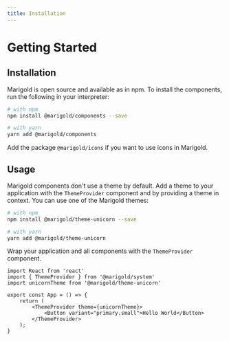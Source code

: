 ```yaml
---
title: Installation
---
```


# Getting Started

## Installation

Marigold is open source and available as in npm. To install the components, run the following in your interpreter:

```bash code
# with npm
npm install @marigold/components --save

# with yarn
yarn add @marigold/components
```

Add the package `@marigold/icons` if you want to use icons in Marigold.

## Usage

Marigold components don't use a theme by default. Add a theme to your application with the `ThemeProvider`
component and by providing a theme in context. You can use one of the Marigold themes:

```bash code
# with npm
npm install @marigold/theme-unicorn --save

# with yarn
yarn add @marigold/theme-unicorn
```

Wrap your application and all components with the `ThemeProvider` component.

```tsx code
import React from 'react'
import { ThemeProvider } from '@marigold/system'
import unicornTheme from '@marigold/theme-unicorn'

export const App = () => {
    return (
        <ThemeProvider theme={unicornTheme}>
            <Button variant="primary.small">Hello World</Button>
        </ThemeProvider>
    );
}
```